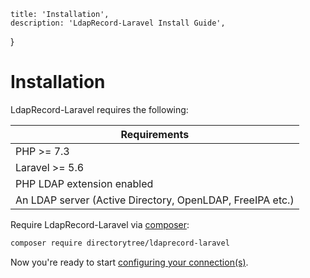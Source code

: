     title: 'Installation',
    description: 'LdapRecord-Laravel Install Guide',
}


# Installation

LdapRecord-Laravel requires the following:

| Requirements                                              |
| --------------------------------------------------------- |
| PHP >= 7.3                                                |
| Laravel >= 5.6                                            |
| PHP LDAP extension enabled                                |
| An LDAP server (Active Directory, OpenLDAP, FreeIPA etc.) |

Require LdapRecord-Laravel via [composer](https://getcomposer.org/):

```bash
composer require directorytree/ldaprecord-laravel
```

Now you're ready to start [configuring your connection(s)](/docs/laravel/v2/configuration).
